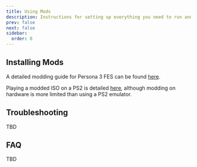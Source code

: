 ```yaml
---
title: Using Mods
description: Instructions for setting up everything you need to run and install Persona 3 FES (PS2) mods.
prev: false
next: false
sidebar:
  order: 0
---
```


## Installing Mods

A detailed modding guide for Persona 3 FES can be found [here](https://persona-3-fes-modding-guide.readthedocs.io/en/latest/singlepage.html).

Playing a modded ISO on a PS2 is detailed [here](https://gamebanana.com/tuts/14578), although modding on hardware is more limited than using a PS2 emulator.

## Troubleshooting

TBD

## FAQ

TBD

